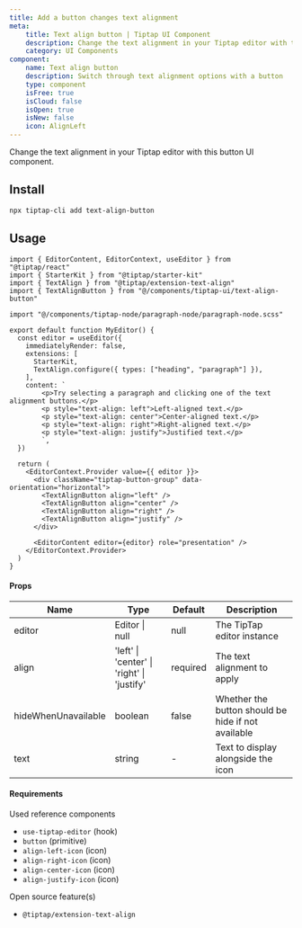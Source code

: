 ```yaml
---
title: Add a button changes text alignment
meta:
    title: Text align button | Tiptap UI Component
    description: Change the text alignment in your Tiptap editor with this button UI component. More in the docs!
    category: UI Components
component:
    name: Text align button
    description: Switch through text alignment options with a button
    type: component
    isFree: true
    isCloud: false
    isOpen: true
    isNew: false
    icon: AlignLeft
---
```


Change the text alignment in your Tiptap editor with this button UI component.

<CodeDemo isScrollable src="https://template.tiptap.dev/preview/tiptap-ui/text-align-button" />

## Install

```bash
npx tiptap-cli add text-align-button
```

## Usage

```tsx
import { EditorContent, EditorContext, useEditor } from "@tiptap/react"
import { StarterKit } from "@tiptap/starter-kit"
import { TextAlign } from "@tiptap/extension-text-align"
import { TextAlignButton } from "@/components/tiptap-ui/text-align-button"

import "@/components/tiptap-node/paragraph-node/paragraph-node.scss"

export default function MyEditor() {
  const editor = useEditor({
    immediatelyRender: false,
    extensions: [
      StarterKit,
      TextAlign.configure({ types: ["heading", "paragraph"] }),
    ],
    content: `
        <p>Try selecting a paragraph and clicking one of the text alignment buttons.</p>
        <p style="text-align: left">Left-aligned text.</p>
        <p style="text-align: center">Center-aligned text.</p>
        <p style="text-align: right">Right-aligned text.</p>
        <p style="text-align: justify">Justified text.</p>
        `,
  })

  return (
    <EditorContext.Provider value={{ editor }}>
      <div className="tiptap-button-group" data-orientation="horizontal">
        <TextAlignButton align="left" />
        <TextAlignButton align="center" />
        <TextAlignButton align="right" />
        <TextAlignButton align="justify" />
      </div>

      <EditorContent editor={editor} role="presentation" />
    </EditorContext.Provider>
  )
}
```

#### Props

| Name                | Type                                       | Default  | Description                                        |
| ------------------- | ------------------------------------------ | -------- | -------------------------------------------------- |
| editor              | Editor \| null                             | null     | The TipTap editor instance                         |
| align               | 'left' \| 'center' \| 'right' \| 'justify' | required | The text alignment to apply                        |
| hideWhenUnavailable | boolean                                    | false    | Whether the button should be hide if not available |
| text                | string                                     | -        | Text to display alongside the icon                 |

#### Requirements

Used reference components

- `use-tiptap-editor` (hook)
- `button` (primitive)
- `align-left-icon` (icon)
- `align-right-icon` (icon)
- `align-center-icon` (icon)
- `align-justify-icon` (icon)

Open source feature(s)

- `@tiptap/extension-text-align`